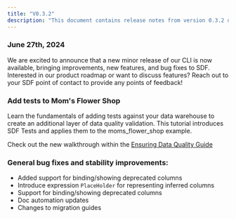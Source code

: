 ```yaml
---
title: "V0.3.2"
description: "This document contains release notes from version 0.3.2 of SDF."
---
```

### June 27th, 2024

We are excited to announce that a new minor release of our CLI is now available, bringing
 improvements, new features, and bug fixes to SDF. Interested in our product roadmap or want to 
discuss features? Reach out to your SDF point of contact to provide any points of feedback!

### Add tests to Mom's Flower Shop

Learn the fundamentals of adding tests against your data warehouse to create an additional 
layer of data quality validation. This tutorial introduces SDF Tests and applies them 
to the moms_flower_shop example.

Check out the new walkthrough within the [Ensuring Data Quality Guide](/tutorials/ensuring-data-quality)

### General bug fixes and stability improvements:
- Added support for binding/showing deprecated columns
- Introduce expression `PlaceHolder` for representing inferred columns
- Support for binding/showing deprecated columns
- Doc automation updates
- Changes to migration guides
